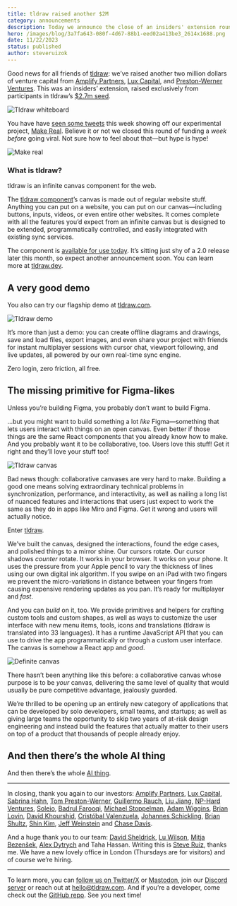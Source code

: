 ```yaml
---
title: tldraw raised another $2M
category: announcements
description: Today we announce the close of an insiders' extension round led by Amplify, Lux, and Tom Preston-Werner.
hero: /images/blog/3a7fa643-080f-4d67-88b1-eed02a413be3_2614x1688.png
date: 11/22/2023
status: published
author: steveruizok
---
```


Good news for all friends of [tldraw](https://www.tldraw.com/): we’ve raised another two million dollars of venture capital from [Amplify Partners](https://www.amplifypartners.com/), [Lux Capital](https://www.luxcapital.com/), and [Preston-Werner Ventures](https://prestonwernerventures.com/). This was an insiders’ extension, raised exclusively from participants in tldraw’s [$2.7m seed](https://tldraw.substack.com/p/tiny-little-seed-round).

![Tldraw whiteboard](/images/blog/3a7fa643-080f-4d67-88b1-eed02a413be3_2614x1688.png)

You have have [seen some tweets](https://x.com/tldraw/status/1724892287304646868?s=20) this week showing off our experimental project, [Make Real](https://www.producthunt.com/posts/make-real). Believe it or not we closed this round of funding a _week before_ going viral. Not sure how to feel about that—but hype is hype!

![Make real](/images/blog/0bea6869-07e4-45f5-8533-847434ce3001_3064x1902.png)

### What is tldraw?

tldraw is an infinite canvas component for the web.

The [tldraw component](https://tldraw.dev/)’s canvas is made out of regular website stuff. Anything you can put on a website, you can put on our canvas—including buttons, inputs, videos, or even entire other websites. It comes complete with all the features you’d expect from an infinite canvas but is designed to be extended, programmatically controlled, and easily integrated with existing sync services.

The component is [available for use today](https://www.npmjs.com/package/@tldraw/tldraw). It’s sitting just shy of a 2.0 release later this month, so expect another announcement soon. You can learn more at [tldraw.dev](https://tldraw.dev/).

## A very good demo

You also can try our flagship demo at [tldraw.com](https://www.tldraw.com).

![Tldraw demo](/images/blog/517271cd-b047-4b26-91ad-5077c6678d07_3824x2474.png)

It’s more than just a demo: you can create offline diagrams and drawings, save and load files, export images, and even share your project with friends for instant multiplayer sessions with cursor chat, viewport following, and live updates, all powered by our own real-time sync engine.

Zero login, zero friction, all free.

## The missing primitive for Figma-likes

Unless you’re building Figma, you probably don’t want to build Figma.

…but you might want to build something a lot _like_ Figma—something that lets users interact with things on an open canvas. Even better if those things are the same React components that you already know how to make. And you probably want it to be collaborative, too. Users love this stuff! Get it right and they’ll love your stuff too!

![Tldraw canvas](/images/blog/c2d3f9bc-3c6f-4331-b3c1-ee8611b6b262_722x406.gif)

Bad news though: collaborative canvases are very hard to make. Building a good one means solving extraordinary technical problems in synchronization, performance, and interactivity, as well as nailing a long list of nuanced features and interactions that users just expect to work the same as they do in apps like Miro and Figma. Get it wrong and users will actually notice.

Enter [tldraw](https://tldraw.dev/).

We’ve built the canvas, designed the interactions, found the edge cases, and polished things to a mirror shine. Our cursors rotate. Our cursor shadows _counter_ rotate. It works in your browser. It works on your phone. It uses the pressure from your Apple pencil to vary the thickness of lines using our own digital ink algorithm. If you swipe on an iPad with two fingers we prevent the micro-variations in distance between your fingers from causing expensive rendering updates as you pan. It’s ready for multiplayer and _fast_.

And you can _build_ on it, too. We provide primitives and helpers for crafting custom tools and custom shapes, as well as ways to customize the user interface with new menu items, tools, icons and translations (tldraw is translated into 33 languages). It has a runtime JavaScript API that you can use to drive the app programmatically or through a custom user interface. The canvas is somehow a React app and _good_.

![Definite canvas](/images/blog/0f6e2d4e-377d-4db7-bd68-be475d220b40_3500x2132.png 'Definite’s canvas powered by tldraw')

There hasn’t been anything like this before: a collaborative canvas whose purpose is to be _your_ canvas, delivering the same level of quality that would usually be pure competitive advantage, jealously guarded.

We’re thrilled to be opening up an entirely new category of applications that can be developed by solo developers, small teams, and startups; as well as giving large teams the opportunity to skip two years of at-risk design engineering and instead build the features that actually matter to their users on top of a product that thousands of people already enjoy.

## And then there’s the whole AI thing

And then there’s the whole [AI thing](https://makereal.tldraw.com/).

---

In closing, thank you again to our investors: [Amplify Partners](https://www.amplifypartners.com/), [Lux Capital](https://www.luxcapital.com/), [Sabrina Hahn](https://www.sabrinahahn.com/), [Tom Preston-Werner](https://twitter.com/mojombo), [Guillermo Rauch](https://twitter.com/rauchg), [Liu Jiang](https://www.linkedin.com/in/liujiang1), [NP-Hard Ventures](https://nphard.vc/), [Soleio](https://twitter.com/soleio), [Badrul Farooqi](https://twitter.com/farooqib), [Michael Stoppelman](https://www.linkedin.com/in/michaelstoppelman), [Adam Wiggins](https://twitter.com/_adamwiggins_), [Brian Lovin](https://twitter.com/brian_lovin), [David Khourshid](https://twitter.com/DavidKPiano), [Cristóbal Valenzuela](https://twitter.com/c_valenzuelab), [Johannes Schickling](https://twitter.com/schickling), [Brian Shultz](https://twitter.com/brianlshultz), [Shin Kim](https://twitter.com/_shinkim), [Jeff Weinstein](https://twitter.com/jeff_weinstein) and [Chase Davis](https://twitter.com/Chase_Davis_).

And a huge thank you to our team: [David Sheldrick](https://twitter.com/djsheldrick), [Lu Wilson](https://twitter.com/TodePond), [Mitja Bezenšek](https://twitter.com/MitjaBezensek), [Alex Dytrych](https://twitter.com/somehats) and Taha Hassan. Writing this is [Steve Ruiz](https://twitter.com/steveruizok), thanks me. We have a new lovely office in London (Thursdays are for visitors) and of course we’re hiring.

---

To learn more, you can [follow us on Twitter/X](https://www.twitter.com/tldraw) or [Mastodon](https://mas.to/@tldraw), join our [Discord server](https://discord.gg/Up7bFHPstc) or reach out at [hello@tldraw.com](mailto:hello@tldraw.com). And if you’re a developer, come check out the [GitHub repo](https://github.com/tldraw/tldraw). See you next time!
